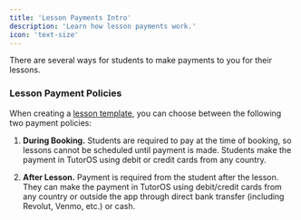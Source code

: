```yaml
---
title: 'Lesson Payments Intro'
description: 'Learn how lesson payments work.'
icon: 'text-size'
---
```


There are several ways for students to make payments to you for their lessons.

### Lesson Payment Policies

When creating a [lesson template](/templates/lesson-template-intro), you can choose between the following two payment policies:

1. **During Booking.**
Students are required to pay at the time of booking, so lessons cannot be scheduled until payment is made. Students make the payment in TutorOS using debit or credit cards from any country.

2. **After Lesson.**
Payment is required from the student after the lesson. They can make the payment in TutorOS using debit/credit cards from any country or outside the app through direct bank transfer (including Revolut, Venmo, etc.) or cash.
